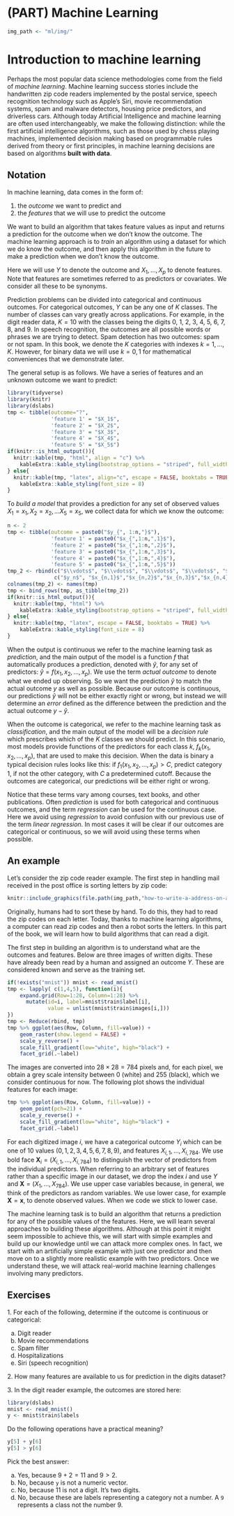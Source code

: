# (PART) Machine Learning {-}
```r
img_path <- "ml/img/"
```

# Introduction to machine learning

Perhaps the most popular data science methodologies come from the field of _machine learning_. Machine learning success stories include the handwritten zip code readers implemented by the postal service, speech recognition technology such as Apple's Siri, movie recommendation systems, spam and malware detectors, housing price predictors, and driverless cars. Although today Artificial Intelligence and machine learning are often used interchangeably, we make the following distinction: while the first artificial intelligence algorithms, such as those used by chess playing machines, implemented decision making based on programmable rules derived from theory or first principles, in machine learning decisions are based on algorithms **built with data**. 

## Notation

In machine learning, data comes in the form of:

1. the _outcome_ we want to predict and 
2. the _features_ that we will use to predict the outcome

We want to build an algorithm that takes feature values as input and returns a prediction for the outcome when we don't know the outcome. The machine learning approach is to _train_ an algorithm using a dataset for which we do know the outcome, and then apply this algorithm in the future to make a prediction when we don't know the outcome.

Here we will use $Y$ to denote the outcome and $X_1, \dots, X_p$ to denote features. Note that features are sometimes referred to as predictors or covariates. We consider all these to be synonyms.

Prediction problems can be divided into categorical and continuous outcomes. For categorical outcomes, $Y$ can be any one of $K$ classes. The number of classes can vary greatly across applications.
For example, in the digit reader data, $K=10$ with the classes being the digits 0, 1, 2, 3, 4, 5, 6, 7, 8, and 9. In speech recognition, the outcomes are all possible words or phrases we are trying to detect. Spam detection has two outcomes: spam or not spam. In this book, we denote the $K$ categories with indexes $k=1,\dots,K$. However, for binary data we will use $k=0,1$ for mathematical conveniences that we demonstrate later.

The general setup is as follows. We have a series of features and an unknown outcome we want to predict:

```r
library(tidyverse)
library(knitr)
library(dslabs)
tmp <- tibble(outcome="?", 
              'feature 1' = "$X_1$",
              'feature 2' = "$X_2$",
              'feature 3' = "$X_3$",
              'feature 4' = "$X_4$",
              'feature 5' = "$X_5$")
if(knitr::is_html_output()){
  knitr::kable(tmp, "html", align = "c") %>%
    kableExtra::kable_styling(bootstrap_options = "striped", full_width = FALSE)
} else{
  knitr::kable(tmp, "latex", align="c", escape = FALSE, booktabs = TRUE) %>%
    kableExtra::kable_styling(font_size = 8)
}
```

To _build a model_ that provides a prediction for any set of observed values $X_1=x_1, X_2=x_2, \dots X_5=x_5$, we collect data for which we know the outcome:

```r
n <- 2
tmp <- tibble(outcome = paste0("$y_{", 1:n,"}$"), 
              'feature 1' = paste0("$x_{",1:n,",1}$"),
              'feature 2' = paste0("$x_{",1:n,",2}$"),
              'feature 3' = paste0("$x_{",1:n,",3}$"),
              'feature 4' = paste0("$x_{",1:n,",4}$"),
              'feature 5' = paste0("$x_{",1:n,",5}$"))
tmp_2 <- rbind(c("$\\vdots$", "$\\vdots$", "$\\vdots$", "$\\vdots$", "$\\vdots$", "$\\vdots$"),
               c("$y_n$", "$x_{n,1}$","$x_{n,2}$","$x_{n,3}$","$x_{n,4}$","$x_{n,5}$"))
colnames(tmp_2) <- names(tmp)
tmp <- bind_rows(tmp, as_tibble(tmp_2))
if(knitr::is_html_output()){
  knitr::kable(tmp, "html") %>%
    kableExtra::kable_styling(bootstrap_options = "striped", full_width = FALSE)
} else{
  knitr::kable(tmp, "latex", escape = FALSE, booktabs = TRUE) %>%
    kableExtra::kable_styling(font_size = 8)
}
```

When the output is continuous we refer to the machine learning task as _prediction_, and the main output of the model is a function $f$ that automatically produces a prediction, denoted with $\hat{y}$, for any set of predictors: $\hat{y} = f(x_1, x_2, \dots, x_p)$.  We use the term _actual outcome_ to denote what we ended up observing. So we want the prediction $\hat{y}$ to match the actual outcome $y$ as well as possible. Because our outcome is continuous, our predictions $\hat{y}$ will not be either exactly right or wrong, but instead we will determine an _error_ defined as the difference between the prediction and the actual outcome $y - \hat{y}$.

When the outcome is categorical, we refer to the machine learning task as _classification_, and the main output of the model will be a _decision rule_ which prescribes which of the $K$ classes we should predict. In this scenario, most models provide functions of the predictors for each class $k$, $f_k(x_1, x_2, \dots, x_p)$, that are used to make this decision. When the data is binary a typical decision rules looks like this: if $f_1(x_1, x_2, \dots, x_p) > C$, predict category 1, if not the other category, with $C$ a predetermined cutoff. Because the outcomes are categorical, our predictions will be either right or wrong. 

Notice that these terms vary among courses, text books, and other publications. Often _prediction_ is used for both categorical and continuous outcomes, and the term _regression_ can be used for the continuous case. Here we avoid using _regression_ to avoid confusion with our previous use of the term _linear regression_. In most cases it will be clear if our outcomes are categorical or continuous, so we will avoid using these terms when possible. 

## An example 

Let's consider the zip code reader example. The first step in handling mail received in the post office is sorting letters by zip code:

```r
knitr::include_graphics(file.path(img_path,"how-to-write-a-address-on-an-envelope-how-to-write-the-address-on-an-envelope-write-address-on-envelope-india-finishedenvelope-x69070.png"))
```

Originally, humans had to sort these by hand. To do this, they had to read the zip codes on each letter. Today, thanks to machine learning algorithms, a computer can read zip codes and then a robot sorts the letters. In this part of the book, we will learn how to build algorithms that can read a digit.

The first step in building an algorithm is to understand 
what are the outcomes and features. Below are three images of written digits. These have already been read by a human and assigned an outcome $Y$. These are considered known and serve as the training set. 

```r
if(!exists("mnist")) mnist <- read_mnist()
tmp <- lapply( c(1,4,5), function(i){
    expand.grid(Row=1:28, Column=1:28) %>%  
      mutate(id=i, label=mnist$train$label[i],  
             value = unlist(mnist$train$images[i,])) 
})
tmp <- Reduce(rbind, tmp)
tmp %>% ggplot(aes(Row, Column, fill=value)) + 
    geom_raster(show.legend = FALSE) + 
    scale_y_reverse() +
    scale_fill_gradient(low="white", high="black") +
    facet_grid(.~label)
```

The images are converted into $28 \times 28 = 784$ pixels and, for each pixel, we obtain a grey scale intensity between 0 (white) and 255 (black), which we consider continuous for now. The following plot shows the individual features for each image:

```r
tmp %>% ggplot(aes(Row, Column, fill=value)) + 
    geom_point(pch=21) + 
    scale_y_reverse() +
    scale_fill_gradient(low="white", high="black") +
    facet_grid(.~label)
```

For each digitized image $i$, we have a categorical outcome $Y_i$ which can be one of 10 values ($0,1,2,3,4,5,6,7,8,9$), and features $X_{i,1}, \dots, X_{i,784}$. We use bold face $\mathbf{X}_i = (X_{i,1}, \dots, X_{i,784})$ to distinguish the vector of predictors from the individual predictors. When referring to an arbitrary set of features rather than a specific image in our dataset, we drop the index $i$ and use $Y$ and $\mathbf{X} = (X_{1}, \dots, X_{784})$. We use upper case variables because, in general, we think of the predictors as random variables. We use lower case, for example $\mathbf{X} = \mathbf{x}$, to denote observed values. When we code we stick to lower case.

The machine learning task is to build an algorithm that returns a prediction for any of the possible values of the features. Here, we will learn several approaches to building these algorithms. Although at this point it might seem impossible to achieve this, we will start with simple examples and build up our knowledge until we can attack more complex ones. In fact, we start with an artificially simple example with just one predictor and then move on to a slightly more realistic example with two predictors. Once we understand these, we will attack real-world machine learning challenges involving many predictors.

## Exercises 

1\. For each of the following, determine if the outcome is continuous or categorical:

a. Digit reader
b. Movie recommendations
c. Spam filter
d. Hospitalizations
e. Siri (speech recognition)


2\. How many features are available to us for prediction in the digits dataset?

   
3\. In the digit reader example, the outcomes are stored here:

```r
library(dslabs)
mnist <- read_mnist()
y <- mnist$train$labels
```

Do the following operations have a practical meaning?
```r
y[5] + y[6]
y[5] > y[6]
```

Pick the best answer:

a. Yes, because $9 + 2 = 11$ and $9 > 2$.
b. No, because `y` is not a numeric vector.
c. No, because 11 is not a digit. It's two digits.
d. No, because these are labels representing a category not a number. A `9` represents a class not the number 9.

